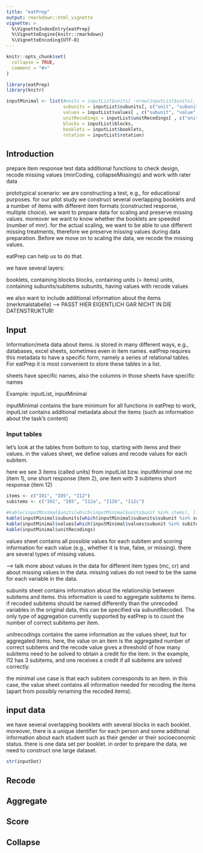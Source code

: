 ```yaml
---
title: "eatPrep"
output: rmarkdown::html_vignette
vignette: >
  %\VignetteIndexEntry{eatPrep}
  %\VignetteEngine{knitr::rmarkdown}
  %\VignetteEncoding{UTF-8}
---
```


```r
knitr::opts_chunk$set(
  collapse = TRUE,
  comment = "#>"
)
```

```r
library(eatPrep)
library(knitr)
```

```r
inputMinimal <- list(#units = inputList$units[ -nrow(inputList$units), c("unit")],
                     subunits = inputList$subunits[, c("unit", "subunit","subunitRecoded")],
                     values = inputList$values[ , c("subunit", "value", "valueRecode")],
                     unitRecodings = inputList$unitRecodings[ , c("unit", "value", "valueRecode")],
                     blocks = inputList$blocks,
                     booklets = inputList$booklets,
                     rotation = inputList$rotation)
```

## Introduction

prepare item response test data
additional functions to check design, recode missing values (mnrCoding, collapseMissings) and work with rater data

prototypical scenario: we are constructing a test, e.g., for educational purposes. for our pilot study we construct several overlapping booklets and a number of items with different item formats (constructed response, multiple choice). we want to prepare data for scaling and preserve missing values. moreover we want to know whether the booklets are speeded (number of mnr). for the actual scaling, we want to be able to use different missing treatments, therefore we preserve missing values during data preparation. Before we move on to scaling the data, we recode the missing values. 


eatPrep can help us to do that.

we have several layers:

booklets, containing blocks
blocks, containing units (= items)
units, containing subunits/subitems
subunits, having values with recode values


we also want to include additional information about the items (merkmalstabelle) --> PASST HIER EIGENTLICH GAR NICHT IN DIE DATENSTRUKTUR!


## Input

Information/meta data about items. is stored in many different ways, e.g., databases, excel sheets, sometimes even in item names. eatPrep requires this metadata to have a specific form, namely a series of relational tables. For eatPrep it is most convenient to store these tables in a list.

sheets have specific names, also the columns in those sheets have specific names

Example: inputList, inputMinimal

inputMinimal contains the bare minimum for all functions in eatPrep to work, inputList contains additional metadata about the items (such as information about the task's content)

### Input tables
let's look at the tables from bottom to top, starting with items and their values. in the values sheet, we define values and recode values for each subitem.


here we see 3 items (called units) from inputList bzw. inputMinimal
one mc (item 1), one short response (item 2), one item with 3 subitems short response (item 12)

```r
items <- c("I01", "I05", "I12")
subitems <- c("I01", "I05", "I12a", "I12b", "I12c")

#kable(inputMinimal$units[which(inputMinimal$units$unit %in% items), ])
kable(inputMinimal$subunits[which(inputMinimal$subunits$subunit %in% subitems), ])
kable(inputMinimal$values[which(inputMinimal$values$subunit %in% subitems), ])
kable(inputMinimal$unitRecodings)

```

values sheet contains all possible values for each subitem and scoring information for each value (e.g., whether it is true, false, or missing). there are several types of missing values.

--> talk more about values in the data for different item types (mc, cr) and about missing values in the data. missing values do not need to be the same for each variable in the data.


subunits sheet contains information about the relationship between subitems and items. this information is used to aggregate subitems to items. if recoded subitems should be named differently than the unrecoded variables in the original data, this can be specified via subunitRecoded. The only type of aggregation currently supported by eatPrep is to count the number of correct subitems per item.

unitrecodings contains the same information as the values sheet, but for aggregated items. here, the value on an item is the aggregated number of correct subitems and the recode value gives a threshold of how many subitems need to be solved to obtain a credit for the item. in the example, I12 has 3 subitems, and one receives a credit if all subitems are solved correctly.

the minimal use case is that each subitem corresponds to an item. in this case, the value sheet contains all information needed for recoding the items (apart from possibly renaming the recoded items).

## input data

we have several overlapping booklets with several blocks in each booklet. moreover, there is a unique identifier for each person and some additonal information about each student such as their gender or their socioeconomic status. there is one data set per booklet. in order to prepare the data, we need to construct one large dataset.

```r
str(inputDat)
```


## Recode

## Aggregate

## Score

## Collapse
